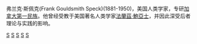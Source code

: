 弗兰克·斯佩克(Frank Gouldsmith Speck)(1881-1950)，美国人类学家，专研[[加拿大|加拿大]][[第一民族|第一民族]]。他曾经受教于美国著名人类学家[[法蘭茲·鮑亞士|法蘭茲·鮑亞士]]，并因此深受后者理论与实践的影响。

{{Authority control}}
[[Category:1881年出生|S]]
[[Category:1950年逝世|S]]
[[Category:美国人类学家|S]]
[[Category:哥倫比亞大學校友|S]]
[[Category:賓夕法尼亞大學校友|S]]